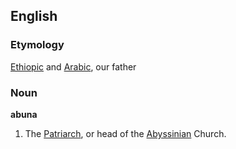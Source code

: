 ==English==

===Etymology===
[[Ethiopic]] and [[Arabic]], our father

===Noun===
'''abuna'''

# The [[Patriarch]], or head of the [[Abyssinian]] Church.